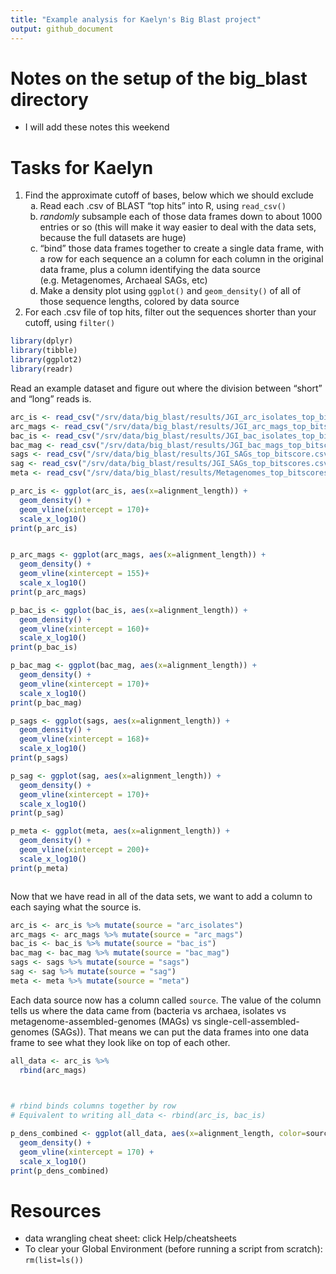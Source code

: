 ```yaml
---
title: "Example analysis for Kaelyn's Big Blast project"
output: github_document
---
```


# Notes on the setup of the big_blast directory

* I will add these notes this weekend

# Tasks for Kaelyn

1. Find the approximate cutoff of bases, below which we should exclude
    a. Read each .csv of BLAST "top hits" into R, using `read_csv()`
    b. *randomly* subsample each of those data frames down to about 1000 entries or so (this will make it way easier to deal with the data sets, because the full datasets are huge)
    c. "bind" those data frames together to create a single data frame, with a row for each sequence an a column for each column in the original data frame, plus a column identifying the data source (e.g. Metagenomes, Archaeal SAGs, etc)
    d. Make a density plot using `ggplot()` and `geom_density()` of all of those sequence lengths, colored by data source
2. For each .csv file of top hits, filter out the sequences shorter than your cutoff, using `filter()`

```r
library(dplyr)
library(tibble)
library(ggplot2)
library(readr)
```

Read an example dataset and figure out where the division between "short" and "long" reads is.

```r
arc_is <- read_csv("/srv/data/big_blast/results/JGI_arc_isolates_top_bitscores.csv")
arc_mags <- read_csv("/srv/data/big_blast/results/JGI_arc_mags_top_bitscores.csv")
bac_is <- read_csv("/srv/data/big_blast/results/JGI_bac_isolates_top_bitscores.csv")
bac_mag <- read_csv("/srv/data/big_blast/results/JGI_bac_mags_top_bitscores.csv")
sags <- read_csv("/srv/data/big_blast/results/JGI_SAGs_top_bitscore.csv")
sag <- read_csv("/srv/data/big_blast/results/JGI_SAGs_top_bitscores.csv")
meta <- read_csv("/srv/data/big_blast/results/Metagenomes_top_bitscores.csv")

p_arc_is <- ggplot(arc_is, aes(x=alignment_length)) + 
  geom_density() + 
  geom_vline(xintercept = 170)+
  scale_x_log10()
print(p_arc_is)


p_arc_mags <- ggplot(arc_mags, aes(x=alignment_length)) +
  geom_density() +
  geom_vline(xintercept = 155)+
  scale_x_log10()
print(p_arc_mags)

p_bac_is <- ggplot(bac_is, aes(x=alignment_length)) +
  geom_density() +
  geom_vline(xintercept = 160)+
  scale_x_log10()
print(p_bac_is)

p_bac_mag <- ggplot(bac_mag, aes(x=alignment_length)) +
  geom_density() +
  geom_vline(xintercept = 170)+
  scale_x_log10()
print(p_bac_mag)

p_sags <- ggplot(sags, aes(x=alignment_length)) +
  geom_density() +
  geom_vline(xintercept = 168)+
  scale_x_log10()
print(p_sags)

p_sag <- ggplot(sag, aes(x=alignment_length)) +
  geom_density() +
  geom_vline(xintercept = 170)+
  scale_x_log10()
print(p_sag)

p_meta <- ggplot(meta, aes(x=alignment_length)) +
  geom_density() +
  geom_vline(xintercept = 200)+
  scale_x_log10()
print(p_meta)
```


```r


```

Now that we have read in all of the data sets, we want to add a column to each saying what the source is. 

```r
arc_is <- arc_is %>% mutate(source = "arc_isolates")
arc_mags <- arc_mags %>% mutate(source = "arc_mags")
bac_is <- bac_is %>% mutate(source = "bac_is")
bac_mag <- bac_mag %>% mutate(source = "bac_mag")
sags <- sags %>% mutate(source = "sags")
sag <- sag %>% mutate(source = "sag")
meta <- meta %>% mutate(source = "meta")

```

Each data source now has a column called `source`. The value of the column tells us where the data came from (bacteria vs archaea, isolates vs metagenome-assembled-genomes (MAGs) vs single-cell-assembled-genomes (SAGs)). That means we can put the data frames into one data frame to see what they look like on top of each other.

```r
all_data <- arc_is %>%
  rbind(arc_mags)

  

# rbind binds columns together by row
# Equivalent to writing all_data <- rbind(arc_is, bac_is)

p_dens_combined <- ggplot(all_data, aes(x=alignment_length, color=source)) + 
  geom_density() +
  geom_vline(xintercept = 170) +
  scale_x_log10()
print(p_dens_combined)
```


# Resources

* data wrangling cheat sheet: click Help/cheatsheets
* To clear your Global Environment (before running a script from scratch): `rm(list=ls())`


